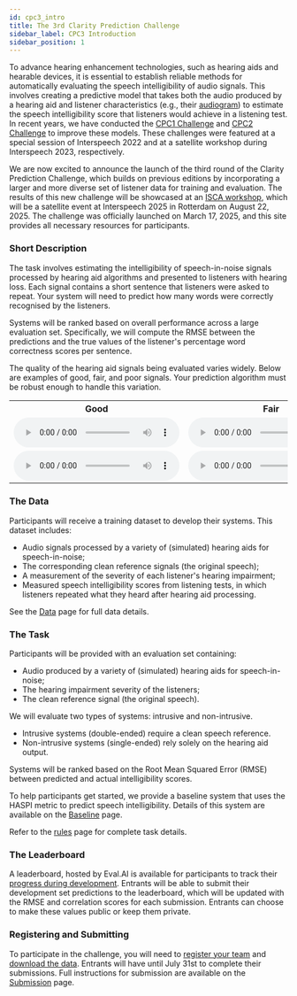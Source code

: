```yaml
---
id: cpc3_intro
title: The 3rd Clarity Prediction Challenge
sidebar_label: CPC3 Introduction
sidebar_position: 1
---
```


To advance hearing enhancement technologies, such as hearing aids and hearable devices, it is essential to establish reliable methods for automatically evaluating the speech intelligibility of audio signals. This involves creating a predictive model that takes both the audio produced by a hearing aid and listener characteristics (e.g., their [audiogram](https://www.hear-it.org/Audiogram)) to estimate the speech intelligibility score that listeners would achieve in a listening test. In recent years, we have conducted the [CPC1 Challenge](../cpc1/cpc1_intro) and [CPC2 Challenge](../cpc2/cpc2_intro) to improve these models. These challenges were featured at a special session of Interspeech 2022 and at a satellite workshop during Interspeech 2023, respectively.

We are now excited to announce the launch of the third round of the Clarity Prediction Challenge, which builds on previous editions by incorporating a larger and more diverse set of listener data for training and evaluation. The results of this new challenge will be showcased at an [ISCA workshop](URL_2), which will be a satellite event at Interspeech 2025 in Rotterdam on August 22, 2025. The challenge was officially launched on March 17, 2025, and this site provides all necessary resources for participants.

### Short Description

The task involves estimating the intelligibility of speech-in-noise signals processed by hearing aid algorithms and presented to listeners with hearing loss. Each signal contains a short sentence that listeners were asked to repeat. Your system will need to predict how many words were correctly recognised by the listeners.

Systems will be ranked based on overall performance across a large evaluation set. Specifically, we will compute the RMSE between the predictions and the true values of the listener's percentage word correctness scores per sentence.

The quality of the hearing aid signals being evaluated varies widely. Below are examples of good, fair, and poor signals. Your prediction algorithm must be robust enough to handle this variation.

<table>
<tr>
<th>Good</th>
<th>Fair</th>
<th>Poor</th>
</tr>
<tr>
<td>
<audio controls  style={{width: "250px"}} >
<source src="/audio/CEC2_samples/CEC2_E009/S08501_L0104_HA-output.wav" type="audio/wav"/>
Your browser does not support the audio element.
</audio>
</td>
<td>
<audio controls style={{width: "250px"}}>
<source src="/audio/CEC2_samples/CEC2_E022/S08501_L0104_HA-output.wav" type="audio/wav" />
Your browser does not support the audio element.
</audio>
</td>
<td>
<audio controls style={{width: "250px"}}>
<source src="/audio/CEC2_samples/CEC2_E032/S08501_L0104_HA-output.wav" type="audio/wav" />
Your browser does not support the audio element.
</audio>
</td>
</tr>
<tr>
<td>
<audio controls style={{width: "250px"}}>
<source src="/audio/CEC2_samples/CEC2_E009/S08502_L0106_HA-output.wav" type="audio/wav" />
Your browser does not support the audio element.
</audio>
</td>
<td>
<audio controls style={{width: "250px"}}>
<source src="/audio/CEC2_samples/CEC2_E022/S08502_L0106_HA-output.wav" type="audio/wav" />
Your browser does not support the audio element.
</audio>
</td>
<td>
<audio controls style={{width: "250px"}}>
<source src="/audio/CEC2_samples/CEC2_E032/S08502_L0106_HA-output.wav" type="audio/wav" />
Your browser does not support the audio element.
</audio>
</td>
</tr></table>

### The Data

Participants will receive a training dataset to develop their systems. This dataset includes:

- Audio signals processed by a variety of (simulated) hearing aids for speech-in-noise;
- The corresponding clean reference signals (the original speech);
- A measurement of the severity of each listener's hearing impairment;
- Measured speech intelligibility scores from listening tests, in which listeners repeated what they heard after hearing aid processing.

See the [Data](./cpc3_data) page for full data details.

### The Task

Participants will be provided with an evaluation set containing:

- Audio produced by a variety of (simulated) hearing aids for speech-in-noise;
- The hearing impairment severity of the listeners;
- The clean reference signal (the original speech).

We will evaluate two types of systems: intrusive and non-intrusive.

- Intrusive systems (double-ended) require a clean speech reference.
- Non-intrusive systems (single-ended) rely solely on the hearing aid output.

Systems will be ranked based on the Root Mean Squared Error (RMSE) between predicted and actual intelligibility scores.

To help participants get started, we provide a baseline system that uses the HASPI metric to predict speech intelligibility. Details of this system are available on the [Baseline](./cpc3_baseline) page.

Refer to the [rules](./taking_part/cpc3_rules) page for complete task details.

### The Leaderboard

A leaderboard, hosted by Eval.AI is available for participants to track their [progress during development](https://eval.ai/web/challenges/challenge-page/2506/leaderboard/6259). Entrants will be able to submit their development set predictions to the leaderboard, which will be updated with the RMSE and correlation scores for each submission. Entrants can choose to make these values public or keep them private.

### Registering and Submitting

To participate in the challenge, you will need to [register your team](./taking_part/cpc3_registration) and [download the data](./cpc3_download). Entrants will have until July 31st to complete their submissions. Full instructions for submission are available on the [Submission](./taking_part/cpc3_submission) page.
